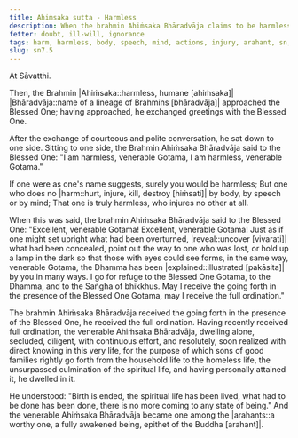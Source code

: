```yaml
---
title: Ahiṁsaka sutta - Harmless
description: When the brahmin Ahiṁsaka Bhāradvāja claims to be harmless, the Buddha explains what it truly means to be harmless.
fetter: doubt, ill-will, ignorance
tags: harm, harmless, body, speech, mind, actions, injury, arahant, sn, sn7, sn1-11
slug: sn7.5
---
```


At Sāvatthi.

Then, the Brahmin |Ahiṁsaka::harmless, humane [ahiṁsaka]| |Bhāradvāja::name of a lineage of Brahmins [bhāradvāja]| approached the Blessed One; having approached, he exchanged greetings with the Blessed One.

After the exchange of courteous and polite conversation, he sat down to one side. Sitting to one side, the Brahmin Ahiṁsaka Bhāradvāja said to the Blessed One: "I am harmless, venerable Gotama, I am harmless, venerable Gotama."

If one were as one's name suggests,
surely you would be harmless;
But one who does no |harm::hurt, injure, kill, destroy [hiṁsati]| by body,
by speech or by mind;
That one is truly harmless,
who injures no other at all.

When this was said, the brahmin Ahiṁsaka Bhāradvāja said to the Blessed One: "Excellent, venerable Gotama! Excellent, venerable Gotama! Just as if one might set upright what had been overturned, |reveal::uncover [vivarati]| what had been concealed, point out the way to one who was lost, or hold up a lamp in the dark so that those with eyes could see forms, in the same way, venerable Gotama, the Dhamma has been |explained::illustrated [pakāsita]| by you in many ways. I go for refuge to the Blessed One Gotama, to the Dhamma, and to the Saṅgha of bhikkhus. May I receive the going forth in the presence of the Blessed One Gotama, may I receive the full ordination."

The brahmin Ahiṁsaka Bhāradvāja received the going forth in the presence of the Blessed One, he received the full ordination. Having recently received full ordination, the venerable Ahiṁsaka Bhāradvāja, dwelling alone, secluded, diligent, with continuous effort, and resolutely, soon realized with direct knowing in this very life, for the purpose of which sons of good families rightly go forth from the household life to the homeless life, the unsurpassed culmination of the spiritual life, and having personally attained it, he dwelled in it.

He understood: "Birth is ended, the spiritual life has been lived, what had to be done has been done, there is no more coming to any state of being." And the venerable Ahiṁsaka Bhāradvāja became one among the |arahants::a worthy one, a fully awakened being, epithet of the Buddha [arahant]|.